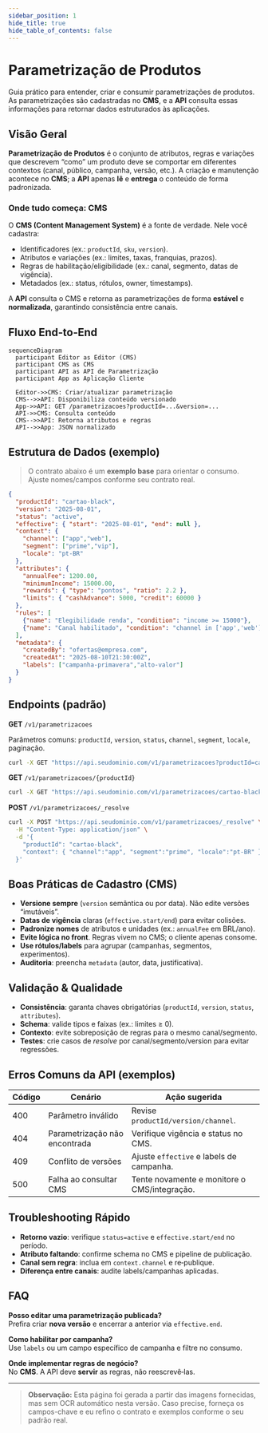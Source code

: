 ```yaml
---
sidebar_position: 1
hide_title: true
hide_table_of_contents: false
---
```



<div style={{
  background: 'linear-gradient(135deg,#fce0d8 0%,#fce3ec 25%,#e7d7f8 50%,#d5e4fa 75%,#d6f4f9 100%)',
  borderRadius: 24,
  padding: '2rem',
  boxShadow: '0 8px 24px rgba(0,0,0,.08)',
}}>
  <div style={{
    background: '#ffffffcc',
    backdropFilter: 'blur(6px)',
    borderRadius: 16,
    padding: '1.5rem',
    border: '1px solid #eaeaea',
  }}>
    <h1 style={{margin: 0, fontSize: '2rem'}}>Parametrização de Produtos</h1>
    <p style={{marginTop: '.5rem'}}>
      Guia prático para entender, criar e consumir parametrizações de produtos.
      As parametrizações são cadastradas no <strong>CMS</strong>, e a <strong>API</strong> consulta essas informações para retornar dados estruturados às aplicações.
    </p>
  </div>
</div>

## Visão Geral

**Parametrização de Produtos** é o conjunto de atributos, regras e variações que descrevem “como” um produto deve se comportar em diferentes contextos (canal, público, campanha, versão, etc.).
A criação e manutenção acontece no **CMS**; a **API** apenas **lê** e **entrega** o conteúdo de forma padronizada.

### Onde tudo começa: CMS
O **CMS (Content Management System)** é a fonte de verdade. Nele você cadastra:
- Identificadores (ex.: `productId`, `sku`, `version`).
- Atributos e variações (ex.: limites, taxas, franquias, prazos).
- Regras de habilitação/eligibilidade (ex.: canal, segmento, datas de vigência).
- Metadados (ex.: status, rótulos, owner, timestamps).

A **API** consulta o CMS e retorna as parametrizações de forma **estável** e **normalizada**, garantindo consistência entre canais.

## Fluxo End‑to‑End

```mermaid
sequenceDiagram
  participant Editor as Editor (CMS)
  participant CMS as CMS
  participant API as API de Parametrização
  participant App as Aplicação Cliente

  Editor->>CMS: Criar/atualizar parametrização
  CMS-->>API: Disponibiliza conteúdo versionado
  App->>API: GET /parametrizacoes?productId=...&version=...
  API->>CMS: Consulta conteúdo
  CMS-->>API: Retorna atributos e regras
  API-->>App: JSON normalizado
```

## Estrutura de Dados (exemplo)

> O contrato abaixo é um **exemplo base** para orientar o consumo. Ajuste nomes/campos conforme seu contrato real.

```json
{
  "productId": "cartao-black",
  "version": "2025-08-01",
  "status": "active",
  "effective": { "start": "2025-08-01", "end": null },
  "context": {
    "channel": ["app","web"],
    "segment": ["prime","vip"],
    "locale": "pt-BR"
  },
  "attributes": {
    "annualFee": 1200.00,
    "minimumIncome": 15000.00,
    "rewards": { "type": "pontos", "ratio": 2.2 },
    "limits": { "cashAdvance": 5000, "credit": 60000 }
  },
  "rules": [
    {"name": "Elegibilidade renda", "condition": "income >= 15000"},
    {"name": "Canal habilitado", "condition": "channel in ['app','web']"}
  ],
  "metadata": {
    "createdBy": "ofertas@empresa.com",
    "createdAt": "2025-08-10T21:30:00Z",
    "labels": ["campanha-primavera","alto-valor"]
  }
}
```

## Endpoints (padrão)

<Tabs>
  <TabItem value="listar" label="Listar parametrizações">
  
**GET** `/v1/parametrizacoes`

Parâmetros comuns: `productId`, `version`, `status`, `channel`, `segment`, `locale`, paginação.

```bash
curl -X GET "https://api.seudominio.com/v1/parametrizacoes?productId=cartao-black&status=active"
```

  </TabItem>
  <TabItem value="buscar" label="Buscar por ID">

**GET** `/v1/parametrizacoes/{productId}`

```bash
curl -X GET "https://api.seudominio.com/v1/parametrizacoes/cartao-black?version=2025-08-01"
```

  </TabItem>
  <TabItem value="resolver" label="Resolver por contexto">

**POST** `/v1/parametrizacoes/_resolve`

```bash
curl -X POST "https://api.seudominio.com/v1/parametrizacoes/_resolve" \
  -H "Content-Type: application/json" \
  -d '{
    "productId": "cartao-black",
    "context": { "channel":"app", "segment":"prime", "locale":"pt-BR" }
  }'
```

  </TabItem>
</Tabs>

## Boas Práticas de Cadastro (CMS)

- **Versione sempre** (`version` semântica ou por data). Não edite versões “imutáveis”.
- **Datas de vigência** claras (`effective.start/end`) para evitar colisões.
- **Padronize nomes** de atributos e unidades (ex.: `annualFee` em BRL/ano).
- **Evite lógica no front**. Regras vivem no CMS; o cliente apenas consome.
- **Use rótulos/labels** para agrupar (campanhas, segmentos, experimentos).
- **Auditoria**: preencha `metadata` (autor, data, justificativa).

## Validação & Qualidade

- **Consistência**: garanta chaves obrigatórias (`productId`, `version`, `status`, `attributes`).
- **Schema**: valide tipos e faixas (ex.: limites ≥ 0).
- **Contexto**: evite sobreposição de regras para o mesmo canal/segmento.
- **Testes**: crie casos de _resolve_ por canal/segmento/version para evitar regressões.

## Erros Comuns da API (exemplos)

| Código | Cenário | Ação sugerida |
|---|---|---|
| 400 | Parâmetro inválido | Revise `productId/version/channel`. |
| 404 | Parametrização não encontrada | Verifique vigência e status no CMS. |
| 409 | Conflito de versões | Ajuste `effective` e labels de campanha. |
| 500 | Falha ao consultar CMS | Tente novamente e monitore o CMS/integração. |

## Troubleshooting Rápido

- **Retorno vazio**: verifique `status=active` e `effective.start/end` no período.
- **Atributo faltando**: confirme schema no CMS e pipeline de publicação.
- **Canal sem regra**: inclua em `context.channel` e re‑publique.
- **Diferença entre canais**: audite labels/campanhas aplicadas.

## FAQ

**Posso editar uma parametrização publicada?**  
Prefira criar **nova versão** e encerrar a anterior via `effective.end`.

**Como habilitar por campanha?**  
Use `labels` ou um campo específico de campanha e filtre no consumo.

**Onde implementar regras de negócio?**  
No **CMS**. A API deve **servir** as regras, não reescrevê‑las.

---

> **Observação:** Esta página foi gerada a partir das imagens fornecidas, mas sem OCR automático nesta versão. Caso precise, forneça os campos-chave e eu refino o contrato e exemplos conforme o seu padrão real.
